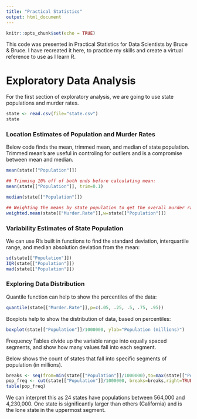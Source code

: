```yaml
---
title: "Practical Statistics"
output: html_document
---
```


```r
knitr::opts_chunk$set(echo = TRUE)
```

This code was presented in Practical Statistics for Data Scientists by Bruce & Bruce. I have recreated it here, to practice my skills and create a virtual reference to use as I learn R.

# Exploratory Data Analysis

For the first section of exploratory analysis, we are going to use state populations and murder rates.

```r
state <- read.csv(file="state.csv")
state
```

### Location Estimates of Population and Murder Rates

Below code finds the mean, trimmed mean, and median of state population. Trimmed mean's are useful in controling for outliers and is a compromise between mean and median. 

```r
mean(state[["Population"]])

## Trimming 10% off of both ends before calculating mean:
mean(state[["Population"]], trim=0.1)

median(state[["Population"]])

## Weighting the means by state population to get the overall murder rate of the country.
weighted.mean(state[["Murder.Rate"]],w=state[["Population"]])
```

### Variability Estimates of State Population

We can use R's built in functions to find the standard deviation, interquartile range, and median absolution deviation from the mean:
```r
sd(state[["Population"]])
IQR(state[["Population"]])
mad(state[["Population"]])
```

### Exploring Data Distribution
Quantile function can help to show the percentiles of the data:
```r
quantile(state[["Murder.Rate"]],p=c(.05, .25, .5, .75, .95))
```

Boxplots help to show the distribution of data, based on percentiles:
```r
boxplot(state[["Population"]]/1000000, ylab="Population (millions)")
```

Frequency Tables divide up the variable range into equally spaced segments, and show how many values fall into each segment.

Below shows the count of states that fall into specific segments of population (in millions).
```r
breaks <- seq(from=min(state[["Population"]]/1000000),to=max(state[["Population"]]/1000000),length=11)
pop_freq <- cut(state[["Population"]]/1000000, breaks=breaks,right=TRUE,include.lowest = TRUE)
table(pop_freq)
```
We can interpret this as 24 states have populations between 564,000 and 4,230,000. One state is significantly larger than others (California) and is the lone state in the uppermost segment. 
